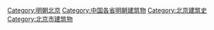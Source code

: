 [[Category:明朝北京|Category:明朝北京]]
[[Category:中国各省明朝建筑物|Category:中国各省明朝建筑物]]
[[Category:北京建筑史|Category:北京建筑史]]
[[Category:北京市建筑物|Category:北京市建筑物]]
